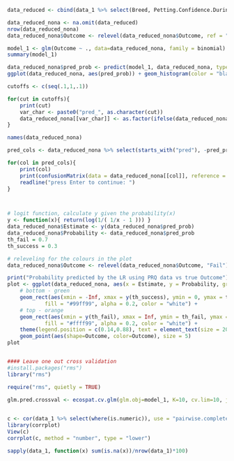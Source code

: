 ```r
data_reduced <- cbind(data_1 %>% select(Breed, Petting.Confidence.During, S.Petting.Stimulus.During_mean, Body.check.Table), data_2)

data_reduced_nona <- na.omit(data_reduced)
nrow(data_reduced_nona)
data_reduced_nona$Outcome <- relevel(data_reduced_nona$Outcome, ref = "Success")

model_1 <- glm(Outcome ~ ., data=data_reduced_nona, family = binomial)
summary(model_1)

data_reduced_nona$pred_prob <- predict(model_1, data_reduced_nona, type = "response")
ggplot(data_reduced_nona, aes(pred_prob)) + geom_histogram(color = "black", fill = "royalblue")

cutoffs <- c(seq(.1,1,.1))

for(cut in cutoffs){
    print(cut)
    var_char <- paste0("pred_", as.character(cut))
    data_reduced_nona[[var_char]] <- as.factor(ifelse(data_reduced_nona[['pred_prob']] > cut, "Fail", "Success"))
}

names(data_reduced_nona)

pred_cols <- data_reduced_nona %>% select(starts_with("pred"), -pred_prob) %>% names()

for(col in pred_cols){
    print(col)
    print(confusionMatrix(data = data_reduced_nona[[col]], reference = data_reduced_nona$Outcome, positive = "Fail"))
    readline("press Enter to continue: ")
}



# logit function, calculate y given the probability(x)
y <- function(x){ return(log(1/( 1/x - 1 ))) }
data_reduced_nona$Estimate <- y(data_reduced_nona$pred_prob)
data_reduced_nona$Probability <- data_reduced_nona$pred_prob
th_fail = 0.7
th_success = 0.3

# releveling for the colours in the plot
data_reduced_nona$Outcome <- relevel(data_reduced_nona$Outcome, "Fail")

print("Probability predicted by the LR using PRQ data vs true Outcome")
plot <- ggplot(data_reduced_nona, aes(x = Estimate, y = Probability, group = Outcome ))  +
    # bottom - green
    geom_rect(aes(xmin = -Inf, xmax = y(th_success), ymin = 0, ymax = th_success), 
            fill = "#99ff99", alpha = 0.2, color = "white") + 
    # top - orange
    geom_rect(aes(xmin = y(th_fail), xmax = Inf, ymin = th_fail, ymax = 1), 
            fill = "#ffff99", alpha = 0.2, color = "white") +  
    theme(legend.position = c(0.14,0.88), text = element_text(size = 20)) +
    geom_point(aes(shape=Outcome, color=Outcome), size = 5)
plot


#### Leave one out cross validation
#install.packages("rms")
library("rms")

require("rms", quietly = TRUE)

glm.pred.crossval <- ecospat.cv.glm(glm.obj=model_1, K=10, cv.lim=10, jack.knife=False) 
    
```


```r
c <- cor(data_1 %>% select(where(is.numeric)), use = "pairwise.complete.obs")
library(corrplot)
View(c)
corrplot(c, method = "number", type = "lower")

sapply(data_1, function(x) sum(is.na(x))/nrow(data_1)*100)
```